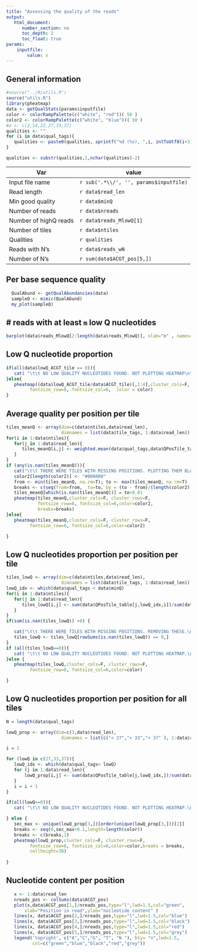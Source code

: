 ```yaml
---
title: "Assessing the quality of the reads"
output: 
   html_document:
      number_section: no
      toc_depth: 2
      toc_float: true
params:
    inputfile:
        value: x
---
```


## General information

```r
#source("../R/utils.R")
source("utils.R")
library(pheatmap)
data <- getQualStats(params$inputfile)
color <- colorRampPalette(c("white", "red"))( 50 )
color2 <- colorRampPalette(c("white", "blue"))( 50 )
#a <- c(2,14,22,27,33,37)
qualities <- ""
for (i in data$qual_tags){
   qualities <- paste0(qualities, sprintf("%d (%s), ",i, intToUtf8(i+33) ))
}

qualities <- substr(qualities,1,nchar(qualities)-2) 

```

                    
 Var  | value
----- |------------------------------------
Input file name  | `r sub('.*\\/', '', params$inputfile)`
Read length      | `r data$read_len `
Min good quality | `r data$minQ`
Number of reads  | `r data$nreads`   
Number of highQ reads  | `r data$reads_MlowQ[1]`   
Number of tiles  | `r data$ntiles`
Qualities        | `r qualities`
Reads with N's   | `r data$reads_wN`
Number of N's    | `r sum(data$ACGT_pos[5,])`





## Per base sequence quality


```r
  QualAbund <- getQualAbundancies(data)
  sampleQ <- mimic(QualAbund)
  my_plot(sampleQ) 

```


## # reads with at least  `m` low Q nucleotides


```r
barplot(data$reads_MlowQ[2:length(data$reads_MlowQ)], xlab="m" , names=1:data$read_len)
```

## Low Q nucleotide proportion 


```r
if(all(data$lowQ_ACGT_tile == 0)){
   cat( "\t\t NO LOW QUALITY NUCLEOTIDES FOUND. NOT PLOTTING HEATMAP\n")
}else{
   pheatmap((data$lowQ_ACGT_tile/data$ACGT_tile)[,1:4],cluster_cols=F, cluster_rows=F, 
         fontsize_row=6, fontsize_col=6,  color = color)
} 
```

## Average quality per position per tile

```r
tiles_meanQ <- array(dim=c(data$ntiles,data$read_len), 
                     dimnames = list(data$tile_tags, 1:data$read_len))
for(i in 1:data$ntiles){
   for(j in 1:data$read_len){
      tiles_meanQ[i,j] <- weighted.mean(data$qual_tags,data$QPosTile_table[j,,i])
   }
}
if (any(is.nan(tiles_meanQ))){
   cat("\t\t THERE WERE TILES WITH MISSING POSITIONS. PLOTTING THEM BLACK.\n")
   color2[length(color2)] <- "#000000"
   from <- min(tiles_meanQ, na.rm=T); to <- max(tiles_meanQ, na.rm=T)
   breaks <- c(seq(from=from,  to=to, by = (to - from)/(length(color2) -1 )), to+0.01)
   tiles_meanQ[which(is.nan(tiles_meanQ))] = to+0.01 
   pheatmap(tiles_meanQ,cluster_cols=F, cluster_rows=F, 
            fontsize_row=6, fontsize_col=6,color=color2, 
            breaks=breaks)
}else{
   pheatmap(tiles_meanQ,cluster_cols=F, cluster_rows=F, 
         fontsize_row=6, fontsize_col=6,color=color2)

}

```

## Low Q nucleotides proportion per position per tile

```r
tiles_lowQ <- array(dim=c(data$ntiles,data$read_len), 
                     dimnames = list(data$tile_tags, 1:data$read_len))
lowQ_idx <- which(data$qual_tags < data$minQ)
for(i in 1:data$ntiles){
   for(j in 1:data$read_len){
      tiles_lowQ[i,j] <- sum(data$QPosTile_table[j,lowQ_idx,i])/sum(data$QPosTile_table[j,,i])
   }
}
if(sum(is.nan(tiles_lowQ)) >0) {

   cat("\t\t THERE WERE TILES WITH MISSING POSITIONS. REMOVING THESE.\n")
   tiles_lowQ <- tiles_lowQ[rowSums(is.nan(tiles_lowQ)) == 0,]
}
if (all(tiles_lowQ==0)){
   cat( "\t\t NO LOW QUALITY NUCLEOTIDES FOUND. NOT PLOTTING HEATMAP.\n")
}else { 
   pheatmap(tiles_lowQ,cluster_cols=F, cluster_rows=F, 
         fontsize_row=6, fontsize_col=6,color=color)

} 
```


## Low Q nucleotides proportion per position for all tiles
```r
N = length(data$qual_tags)

lowQ_prop <- array(dim=c(3,data$read_len), 
                     dimnames = list(c("< 27","< 33","< 37" ), 1:data$read_len))

i = 1

for (lowQ in c(27,33,37)){
   lowQ_idx <- which(data$qual_tags< lowQ)
   for (j in 1:data$read_len){
       lowQ_prop[i,j] <- sum(data$QPosTile_table[j,lowQ_idx,])/sum(data$QPosTile_table[j,,])
   }
   i = i + 1
}

if(all(lowQ==0)){
   cat( "\t\t NO LOW QUALITY NUCLEOTIDES FOUND. NOT PLOTTING HEATMAP.\n")

} else {
   sec_max <- unique(lowQ_prop[3,])[order(unique(lowQ_prop[3,]))[2]]
   breaks <- seq(0,sec_max+0.1,length=length(color))
   breaks <- c(breaks,1)
   pheatmap(lowQ_prop,cluster_cols=F, cluster_rows=F,  
         fontsize_row=6, fontsize_col=6,color=color,breaks = breaks, 
         cellheight=30)
                     
}

```

## Nucleotide content per position

```r
   x <- 1:data$read_len
   nreads_pos <- colSums(data$ACGT_pos)
   plot(x,data$ACGT_pos[1,]/nreads_pos,type="l",lwd=1.5,col="green",
       xlab="Position in read",ylab="nucleotide content" )
   lines(x, data$ACGT_pos[2,]/nreads_pos,type="l",lwd=1.5,col="blue")
   lines(x, data$ACGT_pos[3,]/nreads_pos,type="l",lwd=1.5,col="black")
   lines(x, data$ACGT_pos[4,]/nreads_pos,type="l",lwd=1.5,col="red")
   lines(x, data$ACGT_pos[5,]/nreads_pos,type="l",lwd=1.5,col="grey")
   legend('topright', c("A","C","G", "T", "N "), bty= "n",lwd=1.5, 
          col=c("green","blue","black","red","grey"))
```

